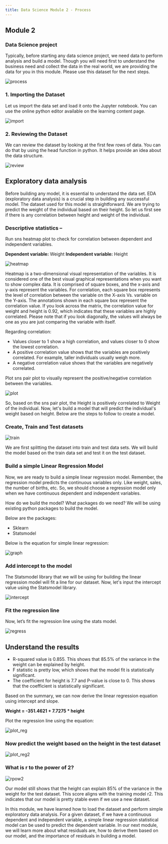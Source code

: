 ```yaml
---
title: Data Science Module 2 - Process
---
```


## Module 2

### Data Science project
Typically, before starting any data science project, we need data to perform analysis and build a model. Though you will need first to understand the business need and collect the data in the real world, we are providing the data for you in this module. Please use this dataset for the next steps.

![process](./images/process.png)

### 1. Importing the Dataset
Let us import the data set and load it onto the Jupyter notebook. You can use the online python editor available on the learning content page.

![import](./images/import.png)

### 2. Reviewing the Dataset
We can review the dataset by looking at the first few rows of data. You can do that by using the head function in python. It helps provide an idea about the data structure.

![review](./images/review.png)

## Exploratory data analysis

Before building any model, it is essential to understand the data set. EDA (exploratory data analysis) is a crucial step in building any successful model. The dataset used for this model is straightforward. We are trying to predict the weight of the individual based on their height. So let us first see if there is any correlation between height and weight of the individual.

### Descriptive statistics –
Run sns heatmap plot to check for correlation between dependent and independent variables.

**Dependent variable:** Weight
**Independent variable:** Height

![heatmap](./images/heatmap.png)

Heatmap is a two-dimensional visual representation of the variables. It is considered one of the best visual graphical representations when you want to show complex data. It is comprised of square boxes, and the x-axis and y-axis represent the variables. For correlation, each square box represents the level of correlation between the variable on the X-axis Vs. variable on the Y-axis. The annotations shown in each square box represent the correlation value. If you look across the matrix, the correlation value for weight and height is 0.92, which indicates that these variables are highly correlated. Please note that if you look diagonally, the values will always be one as you are just comparing the variable with itself.

Regarding correlation:
- Values closer to 1 show a high correlation, and values closer to 0 show the lowest correlation.
- A positive correlation value shows that the variables are positively correlated. For example, taller individuals usually weigh more.
- A negative correlation value shows that the variables are negatively correlated.

Plot sns pair plot to visually represent the positive/negative correlation between the variables.

![plot](./images/plot.png)

So, based on the sns pair plot, the Height is positively correlated to Weight of the individual. Now, let's build a model that will predict the individual's weight based on height. Below are the steps to follow to create a model.

### Create, Train and Test datasets

![train](./images/train.png)

We are first splitting the dataset into train and test data sets. We will build the model based on the train data set and test it on the test dataset.

### Build a simple Linear Regression Model

Now, we are ready to build a simple linear regression model. Remember, the regression model predicts the continuous variables only. Like weight, sales, the number of births, etc. So, we should choose a regression model only when we have continuous dependent and independent variables.

How do we build the model? What packages do we need? We will be using existing python packages to build the model.

Below are the packages:
- Sklearn
- Statsmodel

Below is the equation for simple linear regression:

![graph](./images/graph.png)

### Add intercept to the model

The Statsmodel library that we will be using for building the linear regression model will fit a line for our dataset. Now, let's input the intercept value using the Statsmodel library.

![intercept](./images/intercept.png)

### Fit the regression line

Now, let’s fit the regression line using the stats model.

![regress](./images/regression.png)

## Understand the results

- R-squared value is 0.855. This shows that 85.5% of the variance in the weight can be explained by height.
- F statistic is pretty low, which shows that the model fit is statistically significant.
- The coefficient for height is 7.7 and P-value is close to 0. This shows that the coefficient is statistically significant.

Based on the summary, we can now derive the linear regression equation using intercept and slope.

**Weight = -351.4621 + 7.7275 * height**

Plot the regression line using the equation:

![plot_reg](./images/plot_reg.png)

### Now predict the weight based on the height in the test dataset

![plot_reg2](./images/plot_regress.png)

### What is r to the power of 2?

![rpow2](./images/rpow2.png)

Our model still shows that the height can explain 85% of the variance in the weight for the test dataset. This score aligns with the training model r2. This indicates that our model is pretty stable even if we use a new dataset.

In this module, we have learned how to load the dataset and perform simple exploratory data analysis. For a given dataset, if we have a continuous dependent and independent variable, a simple linear regression statistical model can be used to predict the dependent variable. In our next module, we will learn more about what residuals are, how to derive them based on our model, and the importance of residuals in building a model.
